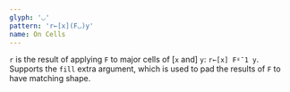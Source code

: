 ```yaml
---
glyph: '◡'
pattern: 'r←[x](F◡)y'
name: On Cells
---
```


`r` is the result of applying `F` to major cells of \[`x` and\] `y`: `r←[x] F⍤¯1 y`. Supports the `fill` extra argument, which is used to pad the results of `F` to have matching shape.